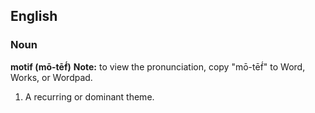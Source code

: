 ==English==

===Noun===

'''motif (mō-tēf́) '''  '''Note:''' to view the pronunciation, copy "mō-tēf́" to Word, Works, or Wordpad.

#A recurring or dominant theme.